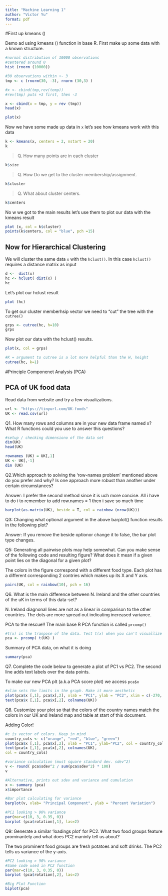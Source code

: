 ```yaml
---
title: "Machine Learning 1"
author: "Victor Yu"
format: pdf
---
```


#First up kmeans ()

Demo ad using kmeans () function in base R. First make up some data with a known structure.

```r
#normal distribution of 10000 observations
#centered around 0
hist (rnorm (10000))
```


```r
#30 observations within +- 3
tmp <- c (rnorm(30, -3), rnorm (30,3) )

#x <- cbind(tmp,rev(temp))
#rev(tmp) puts +3 first, then -3

x <- cbind(x = tmp, y = rev (tmp))
head(x)

plot(x)
```

Now we have some made up data in `x` let's see how kmeans work with this data

```r
k <- kmeans(x, centers = 2, nstart = 20)
k
```
>Q. How many points are in each cluster

```r
k$size
```

>Q. How Do we get to the cluster membership/assignment.

```r
k$cluster
```

>Q. What about cluster centers.

```r
k$centers
```


No w we got to the main results let's use them to plot our data with the kmeans result
```r
plot (x, col = k$cluster)
points(k$centers, col = "blue", pch =15)
```

## Now for Hierarchical Clustering

We will cluster the same data `x` with the `hclust()`. In this case `hclust()` requires a distance matrix as input

```r
d <-  dist(x)
hc <- hclust( dist(x) )
hc
```

Let's plot our hclust result

```r
plot (hc)
```

To get our cluster memberhsip vector we need to "cut" the tree with the `cutree()`

```r
grps <- cutree(hc, h=10)
grps
```

Now plot our data with the hclust() results.

```r
plot(x, col = grps)
```

```r
#K = argument to cutree is a lot more helpful than the H, height
cutree(hc, k=1)
```

#Principle Componenet Analysis (PCA)

## PCA of UK food data

Read data from website and try a few visualizations. 

```r
url <- "https://tinyurl.com/UK-foods"
UK <- read.csv(url)
```

Q1. How many rows and columns are in your new data frame named x? What R functions could you use to
answer this questions?

```r
#setup / checking dimensiono of the data set
dim(UK)
head(UK)
```

```r
rownames (UK) = UK[,1]
UK <- UK[,-1]
dim (UK)
```

Q2.Which approach to solving the ‘row-names problem’ mentioned above do you prefer and why? Is one
approach more robust than another under certain circumstances?

Answer: I prefer the second method since it is uch more concise. All i have to do i to remember to add row.names = 1 then i save so much time

```r
barplot(as.matrix(UK), beside = T, col = rainbow (nrow(UK)))
```
Q3:  Changing what optional argument in the above barplot() function results in the following plot?

Answer: If you remove the beside optionor change it to false, the bar plot type changes.

Q5: Generating all pairwise plots may help somewhat. Can you make sense of the following code and
resulting figure? What does it mean if a given point lies on the diagonal for a given plot?

The colors in the figure correspond with a different food type. Each plot has a different corresponding 2 contries which makes up its X and Y axis.

```r
pairs(UK, col = rainbow(10), pch = 16)
```

Q6. What is the main difference between N. Ireland and the other countries of the uK in terms of this data-set?

N. Ireland diagnonal lines are not as a linear in comparison to the other countries. The dots are more spread out indicating increased variance.

PCA to the rescue!!
The main base R PCA function is called `prcomp()`

```r
#t(x) is the tranpose of the data. Test t(x) when you can't visuallize it yourself.
pca <- prcomp( t(UK) )
```

Summary of PCA data, on what it is doing
```r
summary(pca)
```

Q7. Complete the code below to generate a plot of PC1 vs PC2. The second line adds text labels over the
data points.

To make our new PCA plt (a.k.a PCA score plot) we access `pca$x`

```r
#xlim sets the limits in the graph. Make it more aesthetic 
plot(pca$x [,1], pca$x[,2], xlab = "PC1", ylab = "PC2", xlim = c(-270, 500))
text(pca$x [,1], pca$x[,2], colnames(UK))
```

Q8. Customize your plot so that the colors of the country names match the colors in our UK and Ireland
map and table at start of this document.

Adding Color!

```r
#c is vector of colors. Keep in mind
country_cols <- c("orange", "red", "blue", "green")
plot(pca$x [,1], pca$x[,2], xlab = "PC1", ylab="PC2", col = country_cols)
text(pca$x [,1], pca$x[,2], colnames(UK),
col = country_cols)
```

```r
#variance colculation (must square standard dev. sdev^2)
v <- round( pca$sdev^2 / sum(pca$sdev^2) * 100)
v
```

```r
#Alternative, prints out sdev and variance and cumulation
x <- summary (pca)
x$importance
```

```r
#Bar plot calculating for variance
barplot(v, xlab= "Principal Component", ylab = "Percent Variation")

```

```r
#PC1 looking > 90% variance
par(mar=c(10, 3, 0.35, 0))
barplot (pca$rotation[,1], las=2)
```
Q9: Generate a similar ‘loadings plot’ for PC2. What two food groups feature prominantely and what does
PC2 maninly tell us about?

The two prominent food groups are fresh potatoes and soft drinks. The PC2 tells us variance of the y-axis.
```r
#PC2 looking > 90% variance
#Same code used in PC2 function
par(mar=c(10, 3, 0.35, 0))
barplot (pca$rotation[,2], las=2)
```

```r
#Big Plot Function
biplot(pca)
```
